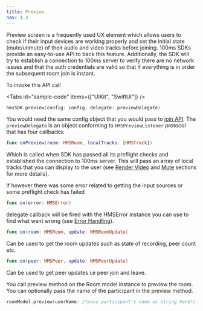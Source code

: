 ```yaml
---
title: Preview
nav: 4.3
---
```


Preview screen is a frequently used UX element which allows users to check if their input devices are working properly and set the initial state (mute/unmute) of their audio and video tracks before joining. 100ms SDKs provide an easy-to-use API to back this feature. Additionally, the SDK will try to establish a connection to 100ms server to verify there are no network issues and that the auth credentials are valid so that if everything is in order the subsequent room join is instant.

To invoke this API call

<Tabs
  id="sample-code"
  items={["UIKit", "SwiftUI"]}
/>

<Tab id='sample-code-0'>

```swift
hmsSDK.preview(config: config, delegate: previewDelegate)
```

You would need the same config object that you would pass to [join API](/ios/v2/how-to-guides/set-up-video-conferencing/join). The `previewDelegate` is an object conforming to `HMSPreviewListener` protocol that has four callbacks:

```swift
func onPreview(room: HMSRoom, localTracks: [HMSTrack])
```

Which is called when SDK has passed all its preflight checks and established the connection to 100ms server. This will pass an array of local tracks that you can display to the user (see [Render Video](/ios/v2/how--to-guides/set-up-video-conferencing/render-video/overview) and [Mute](/ios/v2/how-to-guides/set-up-video-conferencing/mute) sections for more details).

If however there was some error related to getting the input sources or some preflight check has failed

```swift
func on(error: HMSError)
```

delegate callback will be fired with the HMSError instance you can use to find what went wrong (see [Error Handling](../debugging/error-handling)).

```swift
func on(room: HMSRoom, update: HMSRoomUpdate)
```

Can be used to get the room updates such as state of recording, peer count etc.

```swift
func on(peer: HMSPeer, update: HMSPeerUpdate)
```

Can be used to get peer updates i.e peer join and leave.

</Tab>

<Tab id='sample-code-1'>

You call preview method on the Room model instance to preview the room. You can optionally pass the name of the participant in the preview method.

```swift
roomModel.preview(userName: /*pass participant's name as string here*/)
```

</Tab>